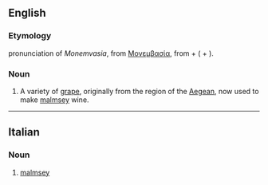 ==English==

===Etymology===
{{etyl|it|en}} pronunciation of ''Monemvasia'', from {{etyl|grc|en}} [[w:Monemvasia|Μονεμβασία]], from {{m|grc|μόνος}} + {{m|grc|ἔμβασις||entering into}} ({{m|grc|ἐν}} + {{m|grc|βάσις}}).

===Noun===
{{en-noun}}

# A variety of [[grape]], originally from the region of the [[Aegean]], now used to make [[malmsey]] wine.

----

==Italian==

===Noun===
{{it-noun|f}}

# [[malmsey]]